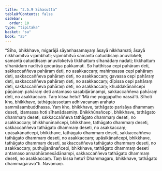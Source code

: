 ```yaml
---
title: "2.5.9 Sīhasutta"
tableOfContents: false
sidebar:
  order: 10
type: "tipitaka"
basket: "su"
book: "a5"
---
```



<DynamicBreadcrumb />

<Division number="99" book="a5" bookNo="16" page="106">

<Paragraph number="589" book="a5">
“Sīho, bhikkhave, migarājā sāyanhasamayaṃ āsayā nikkhamati; āsayā nikkhamitvā vijambhati; vijambhitvā samantā catuddisaṃ anuviloketi; samantā catuddisaṃ anuviloketvā tikkhattuṃ sīhanādaṃ nadati; tikkhattuṃ sīhanādaṃ naditvā gocarāya pakkamati. So hatthissa cepi pahāraṃ deti, sakkaccaññeva pahāraṃ deti, no asakkaccaṃ; mahiṃsassa cepi pahāraṃ deti, sakkaccaññeva pahāraṃ deti, no asakkaccaṃ; gavassa cepi pahāraṃ deti, sakkaccaññeva pahāraṃ deti, no asakkaccaṃ; dīpissa cepi pahāraṃ deti, sakkaccaññeva pahāraṃ deti, no asakkaccaṃ; khuddakānañcepi pāṇānaṃ pahāraṃ deti antamaso sasabiḷārānampi, sakkaccaññeva pahāraṃ deti, no asakkaccaṃ. Taṃ kissa hetu? ‘Mā me yoggapatho nassā’ti.
</Paragraph>

<Paragraph number="590" book="a5">
Sīhoti kho, bhikkhave, tathāgatassetaṃ adhivacanaṃ arahato sammāsambuddhassa. Yaṃ kho, bhikkhave, tathāgato parisāya dhammaṃ deseti, idamassa hoti sīhanādasmiṃ. Bhikkhūnañcepi, bhikkhave, tathāgato dhammaṃ deseti, sakkaccaññeva tathāgato dhammaṃ deseti, no asakkaccaṃ; bhikkhunīnañcepi, bhikkhave, tathāgato dhammaṃ deseti, sakkaccaññeva tathāgato dhammaṃ deseti, no asakkaccaṃ; upāsakānañcepi, bhikkhave, tathāgato dhammaṃ deseti, sakkaccaññeva tathāgato dhammaṃ deseti, no asakkaccaṃ; upāsikānañcepi, bhikkhave, tathāgato dhammaṃ deseti, sakkaccaññeva tathāgato dhammaṃ deseti, no asakkaccaṃ; puthujjanānañcepi, bhikkhave, tathāgato dhammaṃ deseti antamaso annabhāranesādānampi, sakkaccaññeva tathāgato dhammaṃ deseti, no asakkaccaṃ. Taṃ kissa hetu? Dhammagaru, bhikkhave, tathāgato dhammagāravo”ti.

</Paragraph>
</Division>

<Paragraph number="591" type="center" book="a5">
Navamaṃ.
</Paragraph>